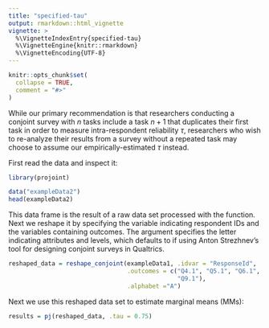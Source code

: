 ```yaml
---
title: "specified-tau"
output: rmarkdown::html_vignette
vignette: >
  %\VignetteIndexEntry{specified-tau}
  %\VignetteEngine{knitr::rmarkdown}
  %\VignetteEncoding{UTF-8}
---
```


```r
knitr::opts_chunk$set(
  collapse = TRUE,
  comment = "#>"
)
```


While our primary recommendation is that researchers conducting a conjoint survey with $n$ tasks include a task $n+1$ that duplicates their first task in order to measure intra-respondent reliability $\tau$, researchers who wish to re-analyze their results from a survey without a repeated task may choose to assume our empirically-estimated $\tau$ instead.

First read the data and inspect it:

```r
library(projoint)

data("exampleData2")
head(exampleData2)

```

This data frame is the result of a raw data set processed with the \texttt{read_Qualtrics} function. Next we reshape it by specifying the variable indicating respondent IDs and the variables containing outcomes. The \texttt{.alphabet} argument specifies the letter indicating attributes and levels, which defaults to \texttt{F} if using Anton Strezhnev's tool for designing conjoint surveys in Qualtrics. 

```r
reshaped_data = reshape_conjoint(exampleData1, .idvar = "ResponseId",
                                 .outcomes = c("Q4.1", "Q5.1", "Q6.1", "Q7.1", "Q8.1", 
                                               "Q9.1"),
                                 .alphabet ="A")

```

Next we use this reshaped data set to estimate marginal means (MMs):

```r
results = pj(reshaped_data, .tau = 0.75)


```